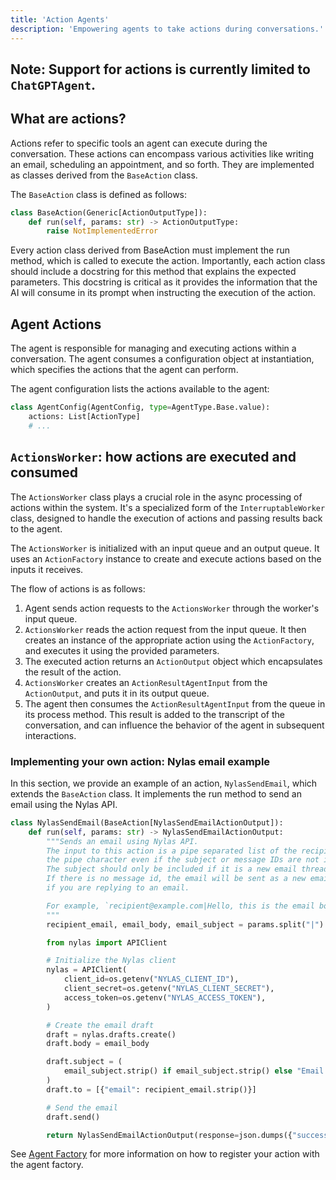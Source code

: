```yaml
---
title: 'Action Agents'
description: 'Empowering agents to take actions during conversations.'
---
```


## Note: Support for actions is currently limited to `ChatGPTAgent`.

## What are actions?

Actions refer to specific tools an agent can execute during the conversation. These actions can encompass various activities like writing an email,
scheduling an appointment, and so forth. They are implemented as classes derived from the `BaseAction` class.

The `BaseAction` class is defined as follows:

```python
class BaseAction(Generic[ActionOutputType]):
    def run(self, params: str) -> ActionOutputType:
        raise NotImplementedError
```

Every action class derived from BaseAction must implement the run method, which is called to execute the action.
Importantly, each action class should include a docstring for this method that explains the expected parameters.
This docstring is critical as it provides the information that the AI will consume in its prompt when instructing the execution of the action.

## Agent Actions

The agent is responsible for managing and executing actions within a conversation. The agent consumes a configuration object at instantiation,
which specifies the actions that the agent can perform.

The agent configuration lists the actions available to the agent:

```python
class AgentConfig(AgentConfig, type=AgentType.Base.value):
    actions: List[ActionType]
    # ...
```

## `ActionsWorker`: how actions are executed and consumed

The `ActionsWorker` class plays a crucial role in the async processing of actions within the system. It's a specialized form of the `InterruptableWorker` class,
designed to handle the execution of actions and passing results back to the agent.

The `ActionsWorker` is initialized with an input queue and an output queue. It uses an `ActionFactory` instance to create and execute actions based on the inputs it receives.

The flow of actions is as follows:

1. Agent sends action requests to the `ActionsWorker` through the worker's input queue.
2. `ActionsWorker` reads the action request from the input queue. It then creates an instance of the appropriate action using the `ActionFactory`, and executes it using the provided parameters.
3. The executed action returns an `ActionOutput` object which encapsulates the result of the action.
4. `ActionsWorker` creates an `ActionResultAgentInput` from the `ActionOutput`, and puts it in its output queue.
5. The agent then consumes the `ActionResultAgentInput` from the queue in its process method. This
   result is added to the transcript of the conversation, and can influence the behavior of the agent in subsequent interactions.

### Implementing your own action: Nylas email example

In this section, we provide an example of an action, `NylasSendEmail`, which extends the `BaseAction` class. It implements the run method to send an email using the Nylas API.

```python
class NylasSendEmail(BaseAction[NylasSendEmailActionOutput]):
    def run(self, params: str) -> NylasSendEmailActionOutput:
        """Sends an email using Nylas API.
        The input to this action is a pipe separated list of the recipient email, email body, optional subject. But always include
        the pipe character even if the subject or message IDs are not included and just leave it blank.
        The subject should only be included if it is a new email thread.
        If there is no message id, the email will be sent as a new email. Otherwise, it will be sent as a reply to the given message. Make sure to include the previous message_id
        if you are replying to an email.

        For example, `recipient@example.com|Hello, this is the email body.|this is the subject` would send an email to recipient@example.com with the provided body and subject.
        """
        recipient_email, email_body, email_subject = params.split("|")

        from nylas import APIClient

        # Initialize the Nylas client
        nylas = APIClient(
            client_id=os.getenv("NYLAS_CLIENT_ID"),
            client_secret=os.getenv("NYLAS_CLIENT_SECRET"),
            access_token=os.getenv("NYLAS_ACCESS_TOKEN"),
        )

        # Create the email draft
        draft = nylas.drafts.create()
        draft.body = email_body

        draft.subject = (
            email_subject.strip() if email_subject.strip() else "Email from Vocode"
        )
        draft.to = [{"email": recipient_email.strip()}]

        # Send the email
        draft.send()

        return NylasSendEmailActionOutput(response=json.dumps({"success": True}))
```

See [Agent Factory](/agent-factory) for more information on how to register your action with the agent factory.
